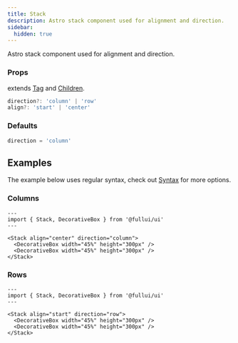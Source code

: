 ```yaml
---
title: Stack
description: Astro stack component used for alignment and direction.
sidebar:
  hidden: true
---
```


Astro stack component used for alignment and direction.

### Props
extends [Tag](/utility/tag) and [Children](/utility/children).
```ts
direction?: 'column' | 'row'
align?: 'start' | 'center'
```

### Defaults
```ts
direction = 'column'
```

## Examples
The example below uses regular syntax, check out [Syntax](/overview/syntax) for more options.

### Columns
```astro live
---
import { Stack, DecorativeBox } from '@fullui/ui'
---

<Stack align="center" direction="column">
  <DecorativeBox width="45%" height="300px" />
  <DecorativeBox width="45%" height="300px" />
</Stack>
```

### Rows
```astro live
---
import { Stack, DecorativeBox } from '@fullui/ui'
---

<Stack align="start" direction="row">
  <DecorativeBox width="45%" height="300px" />
  <DecorativeBox width="45%" height="300px" />
</Stack>
```